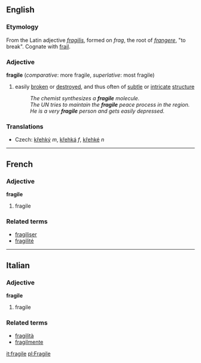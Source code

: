 ==English==
===Etymology===
From the Latin adjective ''[[fragilis]]'', formed on ''frag'', the root of ''[[frangere]]'', "to break". Cognate with [[frail]].
===Adjective===
'''fragile''' (''comparative'': more fragile, ''superlative'': most fragile)
# easily [[brake|broken]] or [[destroy]]ed, and thus often of [[subtle]] or [[intricate]] [[structure]]
#:''The chemist synthesizes a '''fragile''' molecule.''
#:''The UN tries to maintain the '''fragile''' peace process in the region.''
#:''He is a very '''fragile''' person and gets easily depressed.''
===Translations===
*Czech: [[křehký]] ''m'', [[křehká]] ''f'', [[křehké]] ''n''

----

==French==
===Adjective===
'''fragile'''

# fragile

===Related terms===
*[[fragiliser]]
*[[fragilité]]

----

==Italian==
===Adjective===
'''fragile'''

# fragile

===Related terms===
*[[fragilità]]
*[[fragilmente]]

[[it:fragile]]
[[pl:Fragile]]